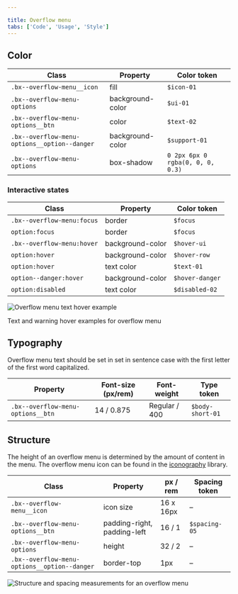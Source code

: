 ```yaml
---

title: Overflow menu
tabs: ['Code', 'Usage', 'Style']
---
```


## Color

| Class                                              | Property         | Color token   |
| -------------------------------------------------- | ---------------- | ------------- |
| `.bx--overflow-menu__icon`                         | fill             | `$icon-01`    |
| `.bx--overflow-menu-options`                       | background-color | `$ui-01`      |
| `.bx--overflow-menu-options__btn`                  | color            | `$text-02`    |
| `.bx--overflow-menu-options__option--danger`       | background-color | `$support-01` |
| `.bx--overflow-menu-options`                       | box-shadow       | `0 2px 6px 0 rgba(0, 0, 0, 0.3)` |

### Interactive states

| Class                                              | Property         | Color token   |
| -------------------------------------------------- | ---------------- | ------------- |
| `.bx--overflow-menu:focus`                         | border           | `$focus`      |
| `option:focus`                                     | border           | `$focus`      |
| `.bx--overflow-menu:hover`                         | background-color | `$hover-ui `  |
| `option:hover`                                     | background-color | `$hover-row ` |
| `option:hover`                                     | text color       | `$text-01`    |
| `option--danger:hover`                             | background-color | `$hover-danger`|
| `option:disabled`                                  | text color       | `$disabled-02`|

![Overflow menu text hover example](images/overflow-menu-style-1.png)

<Caption>
    Text and warning hover examples for overflow menu
</Caption>

## Typography

Overflow menu text should be set in set in sentence case with the first letter of the first word capitalized.

| Property                          | Font-size (px/rem) | Font-weight   | Type token       |
| --------------------------------- | ------------------ | ------------- | ---------------- |
| `.bx--overflow-menu-options__btn` | 14 / 0.875         | Regular / 400 | `$body-short-01` |

## Structure

The height of an overflow menu is determined by the amount of content in the menu. The overflow menu icon can be found in the [iconography](/style/iconography/library) library.

| Class                                        | Property                    | px / rem    | Spacing token |
| -------------------------------------------- | --------------------------- | ----------- | ------------- |
| `.bx--overflow-menu__icon`                   | icon size                   | 16 x 16px   | –             |
| `.bx--overflow-menu-options__btn`            | padding-right, padding-left | 16 / 1      | `$spacing-05` |
| `.bx--overflow-menu-options`                 | height                      | 32 / 2      | –             |
| `.bx--overflow-menu-options__option--danger` | border-top                  | 1px         | –             |

![Structure and spacing measurements for an overflow menu](images/overflow-menu-style-3.png)
